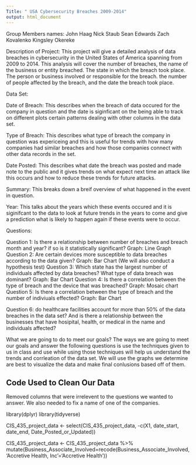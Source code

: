 ```yaml
---
Title: " USA Cybersecurity Breaches 2009-2014"
output: html_document
---
```

Group Members names:
John Haag
Nick Staub
Sean Edwards
Zach Kovalenko
Kingsley Okereke

Description of Project:
  This project will give a detailed analysis of data breaches in cybersecurity in the United States of America spanning from 2009 to 2014. This analysis will cover the number of breaches, the name of the business or entity breached. The state in which the breach took place.  The person or business involved or responsible for the breach. the number of people affected by the breach, and the date the breach took place.
  
Data Set:

Date of Breach: This describes when the breach of data occured for the company in question and the date is siginficant on the being able to track on different plots certain patterns dealing with other columns in the data set.

Type of Breach: This describes what type of breach the company in question was expericeing and this is useful for trends with how many companies had similar breaches and how those companies connect with other data records in the set.

Date Posted: This describes what date the breach was posted and made note to the public and it gives trends on what expect next time an attack like this occurs and how to reduce these trends for future attacks.

Summary: This breaks down a breif overview of what happened in the event in question.

Year: This talks about the years which these events occured and it is siginifcant to the data to look at future trends in the years to come and give a prediction what is likely to happen again if these events were to occur.

Questions:

Question 1: Is there a relationship between number of breaches and breach month and year? if so is it statistically significant?
Graph: Line Graph 
Question 2: Are certain devices more susceptible to data breaches according to the data given?
Graph: Bar Chart (We will also conduct a hypothesis test)
Question 3: Which state has the largest number of individuals affected by data breaches? What type of data breach was dominant?
Graph: Bar Chart
Question 4: Is there a correlation between the type of breach and the device that was breached?
Graph: Mosaic chart
Question 5: Is there a correlation between the type of breach and the number of indiviuals effected?
Graph: Bar Chart

Question 6: do healthcare facilities account for more than 50% of the data breaches in the data set? And is there a relationship between the businesses that have hosipital, health, or medical in the name and individuals affected?





What we are going to do to meet our goals?
The ways we are going to meet our goals and answer the following questions 
is use the techniques given to us in class and use while using those techniques 
will help us understand the trends and corrleation of the data set. We will use the graphs we determine are best to visualize the data and make final conlusions based off of them.

## Code Used to Clean Our Data
Removed columns that were irrelevent to the questions we wanted to answer.
We also needed to fix a name of one of the companies.

library(dplyr)
library(tidyverse)


CIS_435_project_data <- select(CIS_435_project_data, -c(X1, date_start, date_end, Date_Posted_or_Updated))

CIS_435_project_data <- CIS_435_project_data %>%
  mutate(Business_Associate_Involved=recode(Business_Associate_Involved, 'Accretive Health, Inc'='Accretive Health'))






